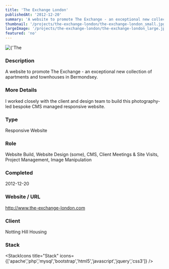 ```yaml
---
title: 'The Exchange London'
publishedAt: '2012-12-20'
summary: 'A website to promote The Exchange - an exceptional new collection of apartments and townhouses in Bermondsey.'
thumbnail: '/projects/the-exchange-london/the-exchange-london_small.jpg'
largeImage: '/projects/the-exchange-london/the-exchange-london_large.jpg'
featured: 'no'
---
```


<div className="relative w-full h-[400px] sm:h-[600px] md:h-[760px] lg:h-[920px]">
  <Image
    alt={'The Exchange London'}
    src={'/projects/the-exchange-london/the-exchange-london.jpg'}
    sizes="(max-width: 640px) 100%, 100%"
    fill={true}
    priority
    style={{
      objectFit: 'contain'
    }}
  />
</div>

### Description

A website to promote The Exchange - an exceptional new collection of apartments and townhouses in Bermondsey.

### More Details

I worked closely with the client and design team to build this photography-led bespoke CMS managed responsive website.

### Type

Responsive Website

### Role

Website Build, Website Design (some), CMS, Client Meetings & Site Visits, Project Management, Image Manipulation

### Completed
2012-12-20

### Website / URL
http://www.the-exchange-london.com

### Client
Notting Hill Housing

### Stack

<StackIcons
  title="Stack"
  icons={['apache','php','mysql','bootstrap','html5','javascript','jquery','css3']}
  />
